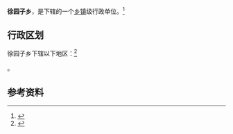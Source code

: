{{中国乡级行政区|37/14/23/203/000}}

'''徐园子乡'''，是{{PRC admin/fullname|37/14/23/203/000|3}}下辖的一个[[乡镇|乡镇]]级行政单位。<ref>{{PRC admin/ref sgc|{{PRC admin/parent|37/14/23/203/000}}}}</ref>

== 行政区划 ==

徐园子乡下辖以下地区：<ref>{{PRC admin/ref sgc|37/14/23/203/000}}</ref>

{{PRC admin/children|37/14/23/203/000}}。

== 参考资料 ==

{{reflist}}

{{行政区划小作品}}
{{PRC admin/navcat|37/14/23/203/000}}